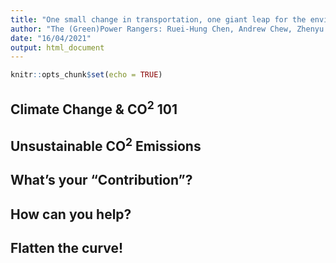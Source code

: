 ```yaml
---
title: "One small change in transportation, one giant leap for the environment"
author: "The (Green)Power Rangers: Ruei-Hung Chen, Andrew Chew, Zhenyu Xuan, Elif Yurek"
date: "16/04/2021"
output: html_document
---
```


```r
knitr::opts_chunk$set(echo = TRUE)
```

<!-- Part 1 -->
## Climate Change & CO^2^ 101

<!-- Part 2 -->
## Unsustainable CO^2^ Emissions

<!-- Part 3 -->
## What's your "Contribution"?

<!-- Part 4 -->
## How can you help?

<!-- Conclusion -->
## Flatten the curve!
